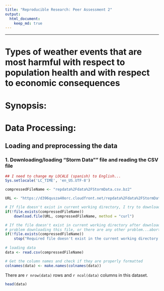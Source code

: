 ```yaml
---
title: "Reproducible Research: Peer Assessment 2"
output: 
  html_document:
    keep_md: true
---
```


---
# Types of weather events that are most harmful with respect to population health and with respect to economic consequences

# Synopsis:

# Data Processing:

## **Loading and preprocessing the data**
  
### 1. Downloading/loading "Storm Data"" file and reading the CSV file

```r
## I need to change my LOCALE (spanish) to English...
Sys.setlocale('LC_TIME', 'en_US.UTF-8')

compressedFileName <- "repdata%2Fdata%2FStormData.csv.bz2"

URL <- "https://d396qusza40orc.cloudfront.net/repdata%2Fdata%2FStormData.csv.bz2"

# If file doesn't exist in current working directory, I try to download from website
if(!file.exists(compressedFileName))
    download.file(URL, compressedFileName, method = "curl")

# If the file doesn't exist in current working directory after downloading, there are any
# problem downloading this file, or there are any other problem...aborting
if(!file.exists(compressedFileName))    
    stop("Required file doesn't exist in the current working directory! Aborting...")
    
# loading data
data <- read.csv(compressedFileName)

# Get the column names and check if they are properly formatted
colnames(data) <- make.names(colnames(data))

```
  
There are `r nrow(data)` rows and `r ncol(data)` columns in this dataset.

```r

head(data)
```
